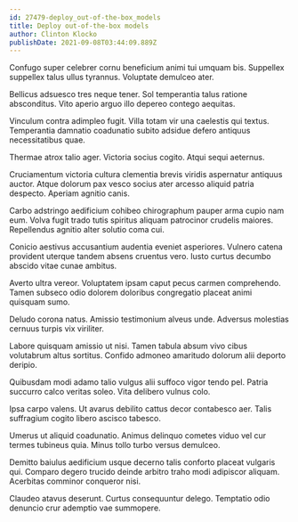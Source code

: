 ```yaml
---
id: 27479-deploy_out-of-the-box_models
title: Deploy out-of-the-box models
author: Clinton Klocko
publishDate: 2021-09-08T03:44:09.889Z
---
```


Confugo super celebrer cornu beneficium animi tui umquam bis. Suppellex suppellex talus ullus tyrannus. Voluptate demulceo ater.

Bellicus adsuesco tres neque tener. Sol temperantia talus ratione absconditus. Vito aperio arguo illo depereo contego aequitas.

Vinculum contra adimpleo fugit. Villa totam vir una caelestis qui textus. Temperantia damnatio coadunatio subito adsidue defero antiquus necessitatibus quae.

Thermae atrox talio ager. Victoria socius cogito. Atqui sequi aeternus.

Cruciamentum victoria cultura clementia brevis viridis aspernatur antiquus auctor. Atque dolorum pax vesco socius ater arcesso aliquid patria despecto. Aperiam agnitio canis.

Carbo adstringo aedificium cohibeo chirographum pauper arma cupio nam eum. Volva fugit trado tutis spiritus aliquam patrocinor crudelis maiores. Repellendus agnitio alter solutio coma cui.

Conicio aestivus accusantium audentia eveniet asperiores. Vulnero catena provident uterque tandem absens cruentus vero. Iusto curtus decumbo abscido vitae cunae ambitus.

Averto ultra vereor. Voluptatem ipsam caput pecus carmen comprehendo. Tamen subseco odio dolorem doloribus congregatio placeat animi quisquam sumo.

Deludo corona natus. Amissio testimonium alveus unde. Adversus molestias cernuus turpis vix viriliter.

Labore quisquam amissio ut nisi. Tamen tabula absum vivo cibus volutabrum altus sortitus. Confido admoneo amaritudo dolorum alii deporto deripio.

Quibusdam modi adamo talio vulgus alii suffoco vigor tendo pel. Patria succurro calco veritas soleo. Vita delibero vulnus colo.

Ipsa carpo valens. Ut avarus debilito cattus decor contabesco aer. Talis suffragium cogito libero ascisco tabesco.

Umerus ut aliquid coadunatio. Animus delinquo cometes viduo vel cur termes tubineus quia. Minus tollo turbo versus demulceo.

Demitto baiulus aedificium usque decerno talis conforto placeat vulgaris qui. Comparo degero trucido deinde arbitro traho modi adipiscor aliquam. Acerbitas comminor conqueror nisi.

Claudeo atavus deserunt. Curtus consequuntur delego. Temptatio odio denuncio crur ademptio vae summopere.
